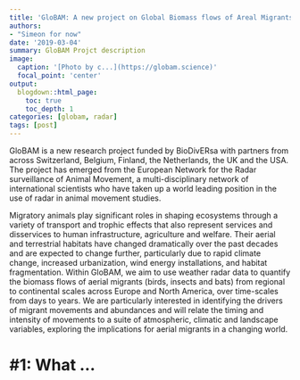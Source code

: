 ```yaml
---
title: 'GloBAM: A new project on Global Biomass flows of Areal Migrants'
authors:
- "Simeon for now"
date: '2019-03-04'
summary: GloBAM Projct description
image:
  caption: '[Photo by c...](https://globam.science)'
  focal_point: 'center'
output:
  blogdown::html_page:
    toc: true
    toc_depth: 1
categories: [globam, radar]
tags: [post]
---
```


GloBAM is a new research project funded by BioDivERsa with partners from across Switzerland, Belgium, Finland, the Netherlands, the UK and the USA. The project has emerged from the European Network for the Radar surveillance of Animal Movement, a multi-disciplinary network of international scientists who have taken up a world leading position in the use of radar in animal movement studies.

Migratory animals play significant roles in shaping ecosystems through a variety of transport and trophic effects that also represent services and disservices to human infrastructure, agriculture and welfare. Their aerial and terrestrial habitats have changed dramatically over the past decades and are expected to change further, particularly due to rapid climate change, increased urbanization, wind energy installations, and habitat fragmentation. Within GloBAM, we aim to use weather radar data to quantify the biomass flows of aerial migrants (birds, insects and bats) from regional to continental scales across Europe and North America, over time-scales from days to years. We are particularly interested in identifying the drivers of migrant movements and abundances and will relate the timing and intensity of movements to a suite of atmospheric, climatic and landscape variables, exploring the implications for aerial migrants in a changing world.


# #1: What ...
